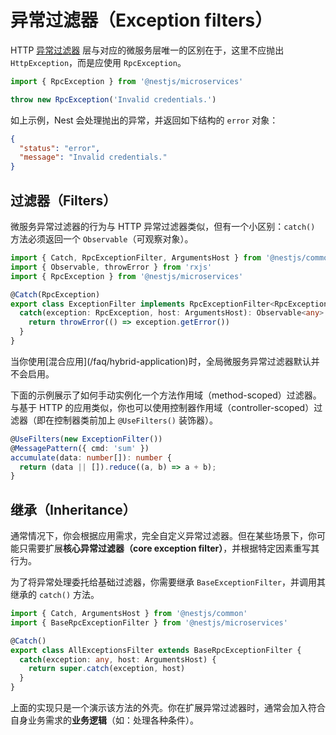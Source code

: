# 异常过滤器（Exception filters）

HTTP [异常过滤器](/exception-filters) 层与对应的微服务层唯一的区别在于，这里不应抛出 `HttpException`，而是应使用 `RpcException`。

```ts
import { RpcException } from '@nestjs/microservices'

throw new RpcException('Invalid credentials.')
```

如上示例，Nest 会处理抛出的异常，并返回如下结构的 `error` 对象：

```json
{
  "status": "error",
  "message": "Invalid credentials."
}
```

## 过滤器（Filters）

微服务异常过滤器的行为与 HTTP 异常过滤器类似，但有一个小区别：`catch()` 方法必须返回一个 `Observable`（可观察对象）。

```ts filename='rpc-exception.filter.ts'
import { Catch, RpcExceptionFilter, ArgumentsHost } from '@nestjs/common'
import { Observable, throwError } from 'rxjs'
import { RpcException } from '@nestjs/microservices'

@Catch(RpcException)
export class ExceptionFilter implements RpcExceptionFilter<RpcException> {
  catch(exception: RpcException, host: ArgumentsHost): Observable<any> {
    return throwError(() => exception.getError())
  }
}
```

<CalloutInfo type="warning">
  当你使用[混合应用](/faq/hybrid-application)时，全局微服务异常过滤器默认并不会启用。
</CalloutInfo>

下面的示例展示了如何手动实例化一个方法作用域（method-scoped）过滤器。与基于 HTTP 的应用类似，你也可以使用控制器作用域（controller-scoped）过滤器（即在控制器类前加上 `@UseFilters()` 装饰器）。

```ts
@UseFilters(new ExceptionFilter())
@MessagePattern({ cmd: 'sum' })
accumulate(data: number[]): number {
  return (data || []).reduce((a, b) => a + b);
}
```

## 继承（Inheritance）

通常情况下，你会根据应用需求，完全自定义异常过滤器。但在某些场景下，你可能只需要扩展**核心异常过滤器（core exception filter）**，并根据特定因素重写其行为。

为了将异常处理委托给基础过滤器，你需要继承 `BaseExceptionFilter`，并调用其继承的 `catch()` 方法。

```ts
import { Catch, ArgumentsHost } from '@nestjs/common'
import { BaseRpcExceptionFilter } from '@nestjs/microservices'

@Catch()
export class AllExceptionsFilter extends BaseRpcExceptionFilter {
  catch(exception: any, host: ArgumentsHost) {
    return super.catch(exception, host)
  }
}
```

上面的实现只是一个演示该方法的外壳。你在扩展异常过滤器时，通常会加入符合自身业务需求的**业务逻辑**（如：处理各种条件）。
